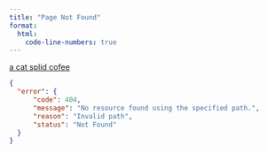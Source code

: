 ```yaml
---
title: "Page Not Found"
format:
  html:
    code-line-numbers: true
---
```


[a cat splid cofee](images/coffee-cat.svg)

```json
{
  "error": {
      "code": 404,
      "message": "No resource found using the specified path.",
      "reason": "Invalid path",
      "status": "Not Found"
  }
}
```
